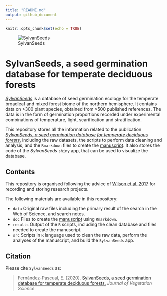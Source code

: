 ```yaml
---
title: "README.md"
output: github_document
---
```


```r
knitr::opts_chunk$set(echo = TRUE)
```

![SylvanSeeds](data/2017070313 Blue Ridge Parkway small.jpg)

# SylvanSeeds, a seed germination database for temperate deciduous forests

[*SylvanSeeds*](https://efernandezpascual.github.io/home/sylvanseeds.html) is a database of seed germination ecology for the temperate broadleaf and mixed forest biome of the northern hemisphere. It contains data on >300 plant species, obtained from >500 published references. The data is in the form of germination proportions recorded under experimental combinations of temperature, light, scarification and stratification.

This repository stores all the information related to the publication [*SylvanSeeds, a seed germination database for temperate deciduous forests*](https://doi.org/10.1111/jvs.12960), including the raw datasets, the scripts to perform data cleaning and analysis, and the `Rmarkdown` files to create the [manuscript](https://github.com/efernandezpascual/sylvanseeds/blob/master/doc/manuscript.md). It also stores the code of the *SylvanSeeds* `shiny` app, that can be used to visualize the database.

## Contents

This repository is organised following the advice of [Wilson et al. 2017](https://doi.org/10.1371/journal.pcbi.1005510) for recording and storing research projects.

The following materials are available in this repository:

* `data` Original raw files including the primary result of the search in the Web of Science, and search notes.
* `doc` Files to create the [manuscript](https://github.com/efernandezpascual/sylvanseeds/blob/master/doc/manuscript.md) using `Rmarkdown`.
* `results` Output of the `R` scripts, including the clean database and files needed to create the manuscript.
* `src` Scripts in `R` language used to clean the raw data, perform the analyses of the manuscript, and build the `SylvanSeeds` app.

## Citation

Please cite `SylvanSeeds` as:

> Fernández-Pascual, E. (2020). [SylvanSeeds, a seed germination database for temperate deciduous forests.](https://doi.org/10.1111/jvs.12960) *Journal of Vegetation Science*